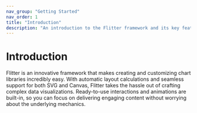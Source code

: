 ```yaml
---
nav_group: "Getting Started"
nav_order: 1
title: "Introduction"
description: "An introduction to the Flitter framework and its key features"
---
```


# Introduction

Flitter is an innovative framework that makes creating and customizing chart libraries incredibly easy. With automatic layout calculations and seamless support for both SVG and Canvas, Flitter takes the hassle out of crafting complex data visualizations. Ready-to-use interactions and animations are built-in, so you can focus on delivering engaging content without worrying about the underlying mechanics.
